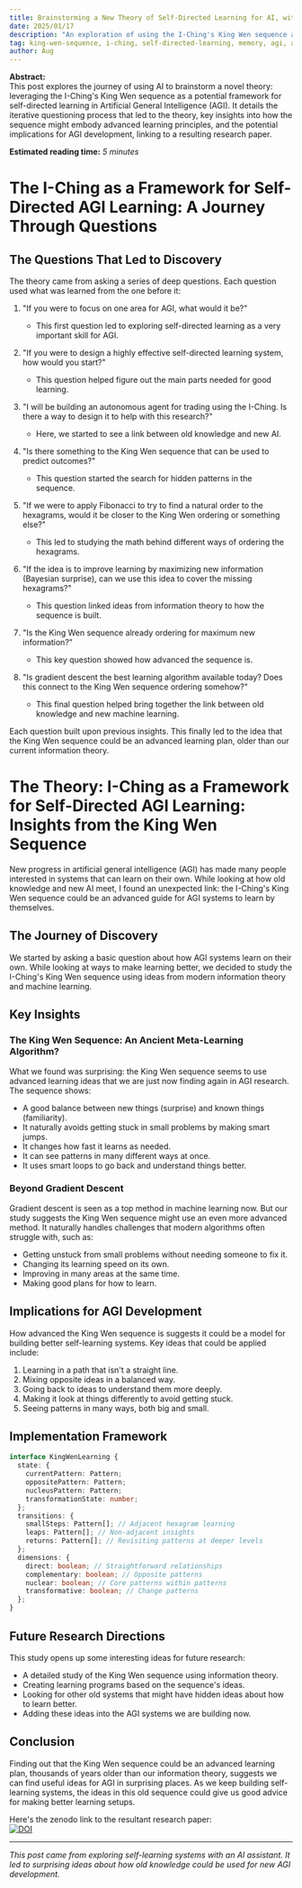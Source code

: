 ```yaml
---
title: Brainstorming a New Theory of Self-Directed Learning for AI, with AI
date: 2025/01/17
description: "An exploration of using the I-Ching's King Wen sequence as a potential framework for self-directed learning in AGI. Details the thought process, key insights, and implications for AI development, including a link to a research paper."
tag: king-wen-sequence, i-ching, self-directed-learning, memory, agi, artificial-general-intelligence, meta-learning, information-theory, ancient-wisdom, ai-research, zenodo
author: Aug
---
```



**Abstract:**  
This post explores the journey of using AI to brainstorm a novel theory: leveraging the I-Ching's King Wen sequence as a potential framework for self-directed learning in Artificial General Intelligence (AGI). It details the iterative questioning process that led to the theory, key insights into how the sequence might embody advanced learning principles, and the potential implications for AGI development, linking to a resulting research paper.

**Estimated reading time:** _5 minutes_

# The I-Ching as a Framework for Self-Directed AGI Learning: A Journey Through Questions

## The Questions That Led to Discovery

The theory came from asking a series of deep questions. Each question used what was learned from the one before it:

1. "If you were to focus on one area for AGI, what would it be?"

   - This first question led to exploring self-directed learning as a very important skill for AGI.

2. "If you were to design a highly effective self-directed learning system, how would you start?"

   - This question helped figure out the main parts needed for good learning.

3. "I will be building an autonomous agent for trading using the I-Ching. Is there a way to design it to help with this research?"

   - Here, we started to see a link between old knowledge and new AI.

4. "Is there something to the King Wen sequence that can be used to predict outcomes?"

   - This question started the search for hidden patterns in the sequence.

5. "If we were to apply Fibonacci to try to find a natural order to the hexagrams, would it be closer to the King Wen ordering or something else?"

   - This led to studying the math behind different ways of ordering the hexagrams.

6. "If the idea is to improve learning by maximizing new information (Bayesian surprise), can we use this idea to cover the missing hexagrams?"

   - This question linked ideas from information theory to how the sequence is built.

7. "Is the King Wen sequence already ordering for maximum new information?"

   - This key question showed how advanced the sequence is.

8. "Is gradient descent the best learning algorithm available today? Does this connect to the King Wen sequence ordering somehow?"
   - This final question helped bring together the link between old knowledge and new machine learning.

Each question built upon previous insights. This finally led to the idea that the King Wen sequence could be an advanced learning plan, older than our current information theory.

# The Theory: I-Ching as a Framework for Self-Directed AGI Learning: Insights from the King Wen Sequence

New progress in artificial general intelligence (AGI) has made many people interested in systems that can learn on their own. While looking at how old knowledge and new AI meet, I found an unexpected link: the I-Ching's King Wen sequence could be an advanced guide for AGI systems to learn by themselves.

## The Journey of Discovery

We started by asking a basic question about how AGI systems learn on their own. While looking at ways to make learning better, we decided to study the I-Ching's King Wen sequence using ideas from modern information theory and machine learning.

## Key Insights

### The King Wen Sequence: An Ancient Meta-Learning Algorithm?

What we found was surprising: the King Wen sequence seems to use advanced learning ideas that we are just now finding again in AGI research. The sequence shows:

- A good balance between new things (surprise) and known things (familiarity).
- It naturally avoids getting stuck in small problems by making smart jumps.
- It changes how fast it learns as needed.
- It can see patterns in many different ways at once.
- It uses smart loops to go back and understand things better.

### Beyond Gradient Descent

Gradient descent is seen as a top method in machine learning now. But our study suggests the King Wen sequence might use an even more advanced method. It naturally handles challenges that modern algorithms often struggle with, such as:

- Getting unstuck from small problems without needing someone to fix it.
- Changing its learning speed on its own.
- Improving in many areas at the same time.
- Making good plans for how to learn.

## Implications for AGI Development

How advanced the King Wen sequence is suggests it could be a model for building better self-learning systems. Key ideas that could be applied include:

1. Learning in a path that isn't a straight line.
2. Mixing opposite ideas in a balanced way.
3. Going back to ideas to understand them more deeply.
4. Making it look at things differently to avoid getting stuck.
5. Seeing patterns in many ways, both big and small.

## Implementation Framework

```typescript
interface KingWenLearning {
  state: {
    currentPattern: Pattern;
    oppositePattern: Pattern;
    nucleusPattern: Pattern;
    transformationState: number;
  };
  transitions: {
    smallSteps: Pattern[]; // Adjacent hexagram learning
    leaps: Pattern[]; // Non-adjacent insights
    returns: Pattern[]; // Revisiting patterns at deeper levels
  };
  dimensions: {
    direct: boolean; // Straightforward relationships
    complementary: boolean; // Opposite patterns
    nuclear: boolean; // Core patterns within patterns
    transformative: boolean; // Change patterns
  };
}
```

## Future Research Directions

This study opens up some interesting ideas for future research:

- A detailed study of the King Wen sequence using information theory.
- Creating learning programs based on the sequence's ideas.
- Looking for other old systems that might have hidden ideas about how to learn better.
- Adding these ideas into the AGI systems we are building now.

## Conclusion

Finding out that the King Wen sequence could be an advanced learning plan, thousands of years older than our information theory, suggests we can find useful ideas for AGI in surprising places. As we keep building self-learning systems, the ideas in this old sequence could give us good advice for making better learning setups.

Here's the zenodo link to the resultant research paper:  
[![DOI](https://zenodo.org/badge/DOI/10.5281/zenodo.14679598.svg)](https://doi.org/10.5281/zenodo.14679598)

---

_This post came from exploring self-learning systems with an AI assistant. It led to surprising ideas about how old knowledge could be used for new AGI development._
